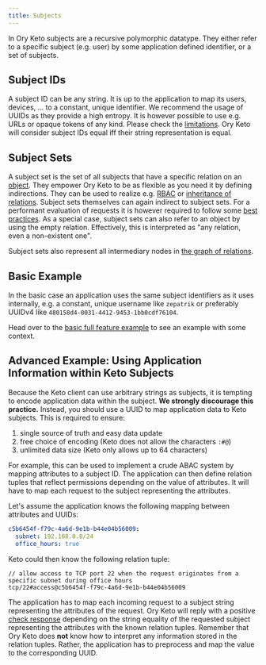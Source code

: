 ```yaml
---
title: Subjects
---
```


In Ory Keto subjects are a recursive polymorphic datatype. They either refer to
a specific subject (e.g. user) by some application defined identifier, or a set
of subjects.

## Subject IDs

A subject ID can be any string. It is up to the application to map its users,
devices, ... to a constant, unique identifier. We recommend the usage of UUIDs
as they provide a high entropy. It is however possible to use e.g. URLs or
opaque tokens of any kind. Please check the
[limitations](#advanced-example-using-application-information-within-keto-subjects).
Ory Keto will consider subject IDs equal iff their string representation is
equal.

## Subject Sets

A subject set is the set of all subjects that have a specific relation on an
[object](./objects.mdx). They empower Ory Keto to be as flexible as you need it
by defining indirections. They can be used to realize e.g.
[RBAC](../guides/rbac.mdx) or
[inheritance of relations](../guides/access-control-inheritance.mdx). Subject
sets themselves can again indirect to subject sets. For a performant evaluation
of requests it is however required to follow some
[best practices](../performance.mdx). As a special case, subject sets can also
refer to an object by using the empty relation. Effectively, this is interpreted
as "any relation, even a non-existent one".

Subject sets also represent all intermediary nodes in
[the graph of relations](./graph-of-relations.mdx).

## Basic Example

In the basic case an application uses the same subject identifiers as it uses
internally, e.g. a constant, unique username like `zepatrik` or preferably
UUIDv4 like `480158d4-0031-4412-9453-1bb0cdf76104`.

Head over to the
[basic full feature example](../examples/olymp-file-sharing.mdx) to see an
example with some context.

## Advanced Example: Using Application Information within Keto Subjects

Because the Keto client can use arbitrary strings as subjects, it is tempting to
encode application data within the subject. **We strongly discourage this
practice.** Instead, you should use a UUID to map application data to Keto
subjects. This is required to ensure:

1. single source of truth and easy data update
2. free choice of encoding (Keto does not allow the characters `:#@`)
3. unlimited data size (Keto only allows up to 64 characters)

For example, this can be used to implement a crude ABAC system by mapping
attributes to a subject ID. The application can then define relation tuples that
reflect permissions depending on the value of attributes. It will have to map
each request to the subject representing the attributes.

Let's assume the application knows the following mapping between attributes and
UUIDs:

```yml
c5b6454f-f79c-4a6d-9e1b-b44e04b56009:
  subnet: 192.168.0.0/24
  office_hours: true
```

Keto could then know the following relation tuple:

```keto-relation-tuples
// allow access to TCP port 22 when the request originates from a specific subnet during office hours
tcp/22#access@c5b6454f-f79c-4a6d-9e1b-b44e04b56009
```

The application has to map each incoming request to a subject string
representing the attributes of the request. Ory Keto will reply with a positive
[check response](./api-overview.mdx#check-relation-tuple) depending on the
string equality of the requested subject representing the attributes with the
known relation tuples. Remember that Ory Keto does **not** know how to interpret
any information stored in the relation tuples. Rather, the application has to
preprocess and map the value to the corresponding UUID.
